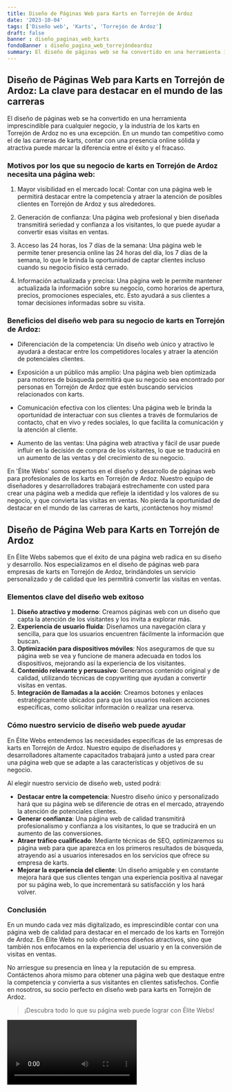 ```yaml
---
title: Diseño de Páginas Web para Karts en Torrejón de Ardoz
date: '2023-10-04'
tags: ['Diseño web', 'Karts', 'Torrejón de Ardoz']
draft: false
banner : diseño_paginas_web_karts
fondoBanner : diseño_pagina_web_torrejóndeardoz
summary: El diseño de páginas web se ha convertido en una herramienta imprescindible para cualquier negocio, y la industria de los karts en Torrejón de Ardoz no es una excepción. En un mundo tan competitivo como el de las carreras de karts, contar con una presencia online sólida y atractiva puede marcar la diferencia entre el éxito y el fracaso.
---
```


## Diseño de Páginas Web para Karts en Torrejón de Ardoz: La clave para destacar en el mundo de las carreras

El diseño de páginas web se ha convertido en una herramienta imprescindible para cualquier negocio, y la industria de los karts en Torrejón de Ardoz no es una excepción. En un mundo tan competitivo como el de las carreras de karts, contar con una presencia online sólida y atractiva puede marcar la diferencia entre el éxito y el fracaso.

### Motivos por los que su negocio de karts en Torrejón de Ardoz necesita una página web:

1. Mayor visibilidad en el mercado local: Contar con una página web le permitirá destacar entre la competencia y atraer la atención de posibles clientes en Torrejón de Ardoz y sus alrededores.

2. Generación de confianza: Una página web profesional y bien diseñada transmitirá seriedad y confianza a los visitantes, lo que puede ayudar a convertir esas visitas en ventas.

3. Acceso las 24 horas, los 7 días de la semana: Una página web le permite tener presencia online las 24 horas del día, los 7 días de la semana, lo que le brinda la oportunidad de captar clientes incluso cuando su negocio físico está cerrado.

4. Información actualizada y precisa: Una página web le permite mantener actualizada la información sobre su negocio, como horarios de apertura, precios, promociones especiales, etc. Esto ayudará a sus clientes a tomar decisiones informadas sobre su visita.

### Beneficios del diseño web para su negocio de karts en Torrejón de Ardoz:

- Diferenciación de la competencia: Un diseño web único y atractivo le ayudará a destacar entre los competidores locales y atraer la atención de potenciales clientes.

- Exposición a un público más amplio: Una página web bien optimizada para motores de búsqueda permitirá que su negocio sea encontrado por personas en Torrejón de Ardoz que estén buscando servicios relacionados con karts.

- Comunicación efectiva con los clientes: Una página web le brinda la oportunidad de interactuar con sus clientes a través de formularios de contacto, chat en vivo y redes sociales, lo que facilita la comunicación y la atención al cliente.

- Aumento de las ventas: Una página web atractiva y fácil de usar puede influir en la decisión de compra de los visitantes, lo que se traducirá en un aumento de las ventas y del crecimiento de su negocio.

En 'Élite Webs' somos expertos en el diseño y desarrollo de páginas web para profesionales de los karts en Torrejón de Ardoz. Nuestro equipo de diseñadores y desarrolladores trabajará estrechamente con usted para crear una página web a medida que refleje la identidad y los valores de su negocio, y que convierta las visitas en ventas. No pierda la oportunidad de destacar en el mundo de las carreras de karts, ¡contáctenos hoy mismo!

<GifSeo />

<Cta />

## Diseño de Página Web para Karts en Torrejón de Ardoz

En Élite Webs sabemos que el éxito de una página web radica en su diseño y desarrollo. Nos especializamos en el diseño de páginas web para empresas de karts en Torrejón de Ardoz, brindándoles un servicio personalizado y de calidad que les permitirá convertir las visitas en ventas.

### Elementos clave del diseño web exitoso

1. **Diseño atractivo y moderno**: Creamos páginas web con un diseño que capta la atención de los visitantes y los invita a explorar más.
2. **Experiencia de usuario fluida**: Diseñamos una navegación clara y sencilla, para que los usuarios encuentren fácilmente la información que buscan.
3. **Optimización para dispositivos móviles**: Nos aseguramos de que su página web se vea y funcione de manera adecuada en todos los dispositivos, mejorando así la experiencia de los visitantes.
4. **Contenido relevante y persuasivo**: Generamos contenido original y de calidad, utilizando técnicas de copywriting que ayudan a convertir visitas en ventas.
5. **Integración de llamadas a la acción**: Creamos botones y enlaces estratégicamente ubicados para que los usuarios realicen acciones específicas, como solicitar información o realizar una reserva.

### Cómo nuestro servicio de diseño web puede ayudar

En Élite Webs entendemos las necesidades específicas de las empresas de karts en Torrejón de Ardoz. Nuestro equipo de diseñadores y desarrolladores altamente capacitados trabajará junto a usted para crear una página web que se adapte a las características y objetivos de su negocio.

Al elegir nuestro servicio de diseño web, usted podrá:

- **Destacar entre la competencia**: Nuestro diseño único y personalizado hará que su página web se diferencie de otras en el mercado, atrayendo la atención de potenciales clientes.
- **Generar confianza**: Una página web de calidad transmitirá profesionalismo y confianza a los visitantes, lo que se traducirá en un aumento de las conversiones.
- **Atraer tráfico cualificado**: Mediante técnicas de SEO, optimizaremos su página web para que aparezca en los primeros resultados de búsqueda, atrayendo así a usuarios interesados en los servicios que ofrece su empresa de karts.
- **Mejorar la experiencia del cliente**: Un diseño amigable y en constante mejora hará que sus clientes tengan una experiencia positiva al navegar por su página web, lo que incrementará su satisfacción y los hará volver.

### Conclusión

En un mundo cada vez más digitalizado, es imprescindible contar con una página web de calidad para destacar en el mercado de los karts en Torrejón de Ardoz. En Élite Webs no solo ofrecemos diseños atractivos, sino que también nos enfocamos en la experiencia del usuario y en la conversión de visitas en ventas.

No arriesgue su presencia en línea y la reputación de su empresa. Contáctenos ahora mismo para obtener una página web que destaque entre la competencia y convierta a sus visitantes en clientes satisfechos. Confíe en nosotros, su socio perfecto en diseño web para karts en Torrejón de Ardoz.

> ¡Descubra todo lo que su página web puede lograr con Élite Webs!

<Video />

<CtaBot job='Karts' city='Torrejón de Ardoz'/>

<Gmaps query='Torrejón de Ardoz+españa+maps' />